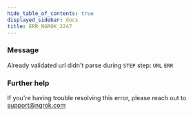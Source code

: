 ```yaml
---
hide_table_of_contents: true
displayed_sidebar: docs
title: ERR_NGROK_2247
---
```


### Message

Already validated url didn't parse during `STEP` step: `URL` `ERR`

### Further help

If you're having trouble resolving this error, please reach out to [support@ngrok.com](mailto:support@ngrok.com?subject=Help%20with%20ERR_NGROK_2247)
